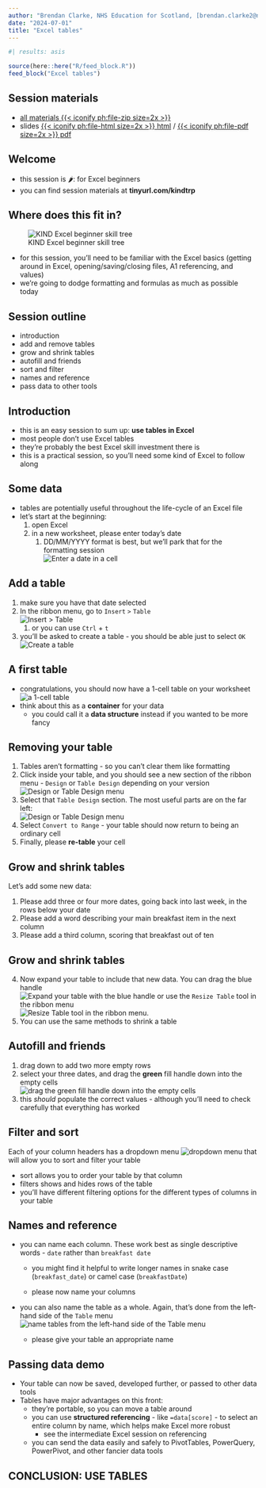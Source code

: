 ---
author: "Brendan Clarke, NHS Education for Scotland, [brendan.clarke2@nhs.scot](mailto:brendan.clarke2@nhs.scot)"
date: "2024-07-01"
title: "Excel tables"
---


```{r}
#| results: asis

source(here::here("R/feed_block.R"))
feed_block("Excel tables")

```


:::{.callout-note collapse=false appearance='default' icon=true}

## Session materials
+ [all materials {{< iconify ph:file-zip size=2x >}}](src/excel_tables.zip)
+ slides [{{< iconify ph:file-html size=2x >}} html](src/excel_tables.html) / [{{< iconify ph:file-pdf size=2x >}} pdf](src/excel_tables.pdf)
:::


## Welcome

-   this session is 🌶: for Excel beginners
-   you can find session materials at **tinyurl.com/kindtrp**



## Where does this fit in?

![KIND Excel beginner skill tree](images/clipboard-3911010684.png)

-   for this session, you'll need to be familiar with the Excel basics (getting around in Excel, opening/saving/closing files, A1 referencing, and values)
-   we're going to dodge formatting and formulas as much as possible today

## Session outline

-   introduction
-   add and remove tables
-   grow and shrink tables
-   autofill and friends
-   sort and filter
-   names and reference
-   pass data to other tools

## Introduction

-   this is an easy session to sum up: **use tables in Excel**
-   most people don't use Excel tables
-   they're probably the best Excel skill investment there is
-   this is a practical session, so you'll need some kind of Excel to follow along

## Some data

-   tables are potentially useful throughout the life-cycle of an Excel file
-   let's start at the beginning:
    1.  open Excel
    2.  in a new worksheet, please enter today's date
        1.  DD/MM/YYYY format is best, but we'll park that for the formatting session </br> ![Enter a date in a cell](images/clipboard-3905090772.png)

## Add a table

1. make sure you have that date selected
1.  In the ribbon menu, go to `Insert` `>` `Table` </br> ![`Insert` `>` `Table`](images/clipboard-112703173.png)
    1.  or you can use `Ctrl` + `t`
2.  you'll be asked to create a table - you should be able just to select `OK` </br> ![Create a table](images/clipboard-3913166740.png)

## A first table

-   congratulations, you should now have a 1-cell table on your worksheet </br>![a 1-cell table](images/clipboard-467996436.png)
-   think about this as a **container** for your data
    -   you could call it a **data structure** instead if you wanted to be more fancy

## Removing your table

1.  Tables aren't formatting - so you can't clear them like formatting
2.  Click inside your table, and you should see a new section of the ribbon menu - `Design` or `Table Design` depending on your version </br>![`Design` or `Table Design` menu](images/clipboard-903977516.png)
3.  Select that `Table Design` section. The most useful parts are on the far left: </br> ![`Design` or `Table Design` menu](images/clipboard-1056500409.png)
4.  Select `Convert to Range` - your table should now return to being an ordinary cell
5.  Finally, please **re-table** your cell

## Grow and shrink tables

Let's add some new data:

1.  Please add three or four more dates, going back into last week, in the rows below your date
2.  Please add a word describing your main breakfast item in the next column
3.  Please add a third column, scoring that breakfast out of ten

## Grow and shrink tables
4. Now expand your table to include that new data. You can drag the blue handle </br>![Expand your table with the blue handle](images/clipboard-2487072995.png) or use the `Resize Table` tool in the ribbon menu </br> ![`Resize Table` tool in the ribbon menu](images/clipboard-1207705760.png). 
1. You can use the same methods to shrink a table

## Autofill and friends

1.  drag down to add two more empty rows
1.  select your three dates, and drag the **green** fill handle down into the empty cells </br>![drag the **green** fill handle down into the empty cells](images/clipboard-3445425412.png)
1.  this *should* populate the correct values - although you'll need to check carefully that everything has worked

## Filter and sort

Each of your column headers has a dropdown menu ![dropdown menu](images/clipboard-1297021923.png) that will allow you to sort and filter your table

- sort allows you to order your table by that column
- filters shows and hides rows of the table
- you'll have different filtering options for the different types of columns in your table

## Names and reference

- you can name each column. These work best as single descriptive words - `date` rather than `breakfast date`

    -   you might find it helpful to write longer names in snake case (`breakfast_date`) or camel case (`breakfastDate`)

    -   please now name your columns

-   you can also name the table as a whole. Again, that's done from the left-hand side of the `Table` menu </br> ![name tables from the left-hand side of the `Table` menu](images/clipboard-3100742867.png)

    -   please give your table an appropriate name

## Passing data demo

-   Your table can now be saved, developed further, or passed to other data tools
-   Tables have major advantages on this front:
    -   they're portable, so you can move a table around
    -   you can use **structured referencing** - like `=data[score]` - to select an entire column by name, which helps make Excel more robust
        -   see the intermediate Excel session on referencing
    -   you can send the data easily and safely to PivotTables, PowerQuery, PowerPivot, and other fancier data tools

## CONCLUSION: USE TABLES {.center}
